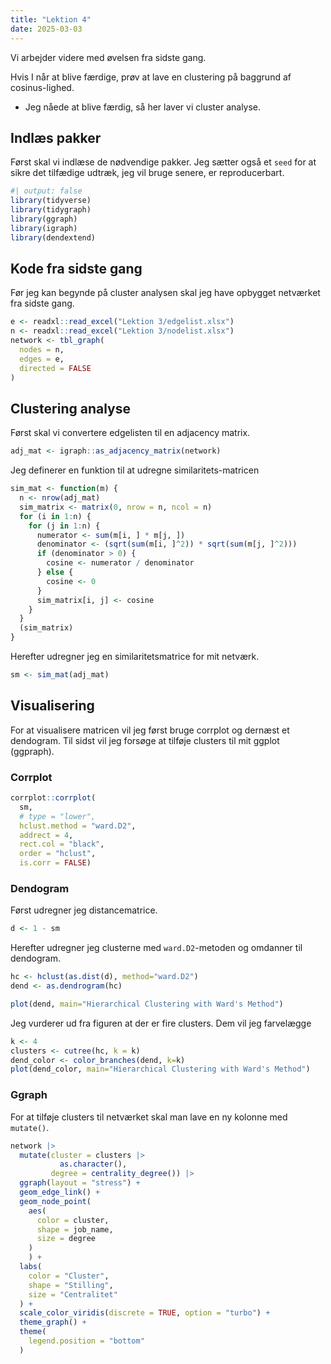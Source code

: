 ```yaml
---
title: "Lektion 4"
date: 2025-03-03
---
```


Vi arbejder videre med øvelsen fra sidste gang.

Hvis I når at blive færdige, prøv at lave en clustering på baggrund af cosinus-lighed.

- Jeg nåede at blive færdig, så her laver vi cluster analyse.

## Indlæs pakker

Først skal vi indlæse de nødvendige pakker. Jeg sætter også et `seed` for at sikre det tilfædige udtræk, jeg vil bruge senere, er reproducerbart.

```r
#| output: false
library(tidyverse)
library(tidygraph)
library(ggraph)
library(igraph)
library(dendextend)
```

## Kode fra sidste gang

Før jeg kan begynde på cluster analysen skal jeg have opbygget netværket fra sidste gang.

```r
e <- readxl::read_excel("Lektion 3/edgelist.xlsx")
n <- readxl::read_excel("Lektion 3/nodelist.xlsx")
network <- tbl_graph(
  nodes = n,
  edges = e,
  directed = FALSE
)
```

## Clustering analyse

Først skal vi convertere edgelisten til en adjacency matrix.

```r
adj_mat <- igraph::as_adjacency_matrix(network)
```

Jeg definerer en funktion til at udregne similaritets-matricen

```r
sim_mat <- function(m) {
  n <- nrow(adj_mat)
  sim_matrix <- matrix(0, nrow = n, ncol = n)
  for (i in 1:n) {
    for (j in 1:n) {
      numerator <- sum(m[i, ] * m[j, ])
      denominator <- (sqrt(sum(m[i, ]^2)) * sqrt(sum(m[j, ]^2)))
      if (denominator > 0) {
        cosine <- numerator / denominator
      } else {
        cosine <- 0
      }
      sim_matrix[i, j] <- cosine
    }
  }
  (sim_matrix)
}
```

Herefter udregner jeg en similaritetsmatrice for mit netværk.

```r
sm <- sim_mat(adj_mat)
```

## Visualisering

For at visualisere matricen vil jeg først bruge corrplot og dernæst et dendogram. Til sidst vil jeg forsøge at tilføje clusters til mit ggplot (ggpraph).

### Corrplot

```r
corrplot::corrplot(
  sm,
  # type = "lower",
  hclust.method = "ward.D2",
  addrect = 4,
  rect.col = "black",
  order = "hclust",
  is.corr = FALSE)
```


### Dendogram

Først udregner jeg distancematrice.

```r
d <- 1 - sm
```

Herefter udregner jeg clusterne med `ward.D2`-metoden og omdanner til dendogram.

```r
hc <- hclust(as.dist(d), method="ward.D2")
dend <- as.dendrogram(hc)
```

```r
plot(dend, main="Hierarchical Clustering with Ward's Method")
```

Jeg vurderer ud fra figuren at der er fire clusters. Dem vil jeg farvelægge

```r
k <- 4
clusters <- cutree(hc, k = k)
dend_color <- color_branches(dend, k=k)
plot(dend_color, main="Hierarchical Clustering with Ward's Method")
```

### Ggraph

For at tilføje clusters til netværket skal man lave en ny kolonne med `mutate()`.

```r
network |>
  mutate(cluster = clusters |> 
           as.character(),
         degree = centrality_degree()) |> 
  ggraph(layout = "stress") +
  geom_edge_link() +
  geom_node_point(
    aes(
      color = cluster,
      shape = job_name,
      size = degree
    )
    ) +
  labs(
    color = "Cluster",
    shape = "Stilling",
    size = "Centralitet"
  ) +
  scale_color_viridis(discrete = TRUE, option = "turbo") +
  theme_graph() +
  theme(
    legend.position = "bottom"
  )
```




